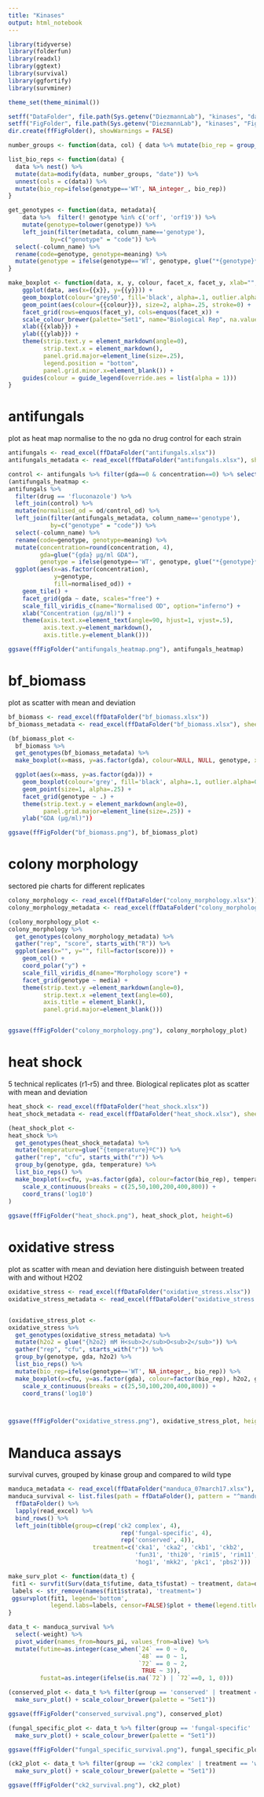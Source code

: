 ```yaml
---
title: "Kinases"
output: html_notebook
---
```



```r
library(tidyverse)
library(folderfun)
library(readxl)
library(ggtext)
library(survival)
library(ggfortify)
library(survminer)

theme_set(theme_minimal())

setff("DataFolder", file.path(Sys.getenv("DiezmannLab"), "kinases", "data_files"))
setff("FigFolder", file.path(Sys.getenv("DiezmannLab"), "kinases", "Figures"))
dir.create(ffFigFolder(), showWarnings = FALSE)

number_groups <- function(data, col) { data %>% mutate(bio_rep = group_indices_(., .dots=col)) }

list_bio_reps <- function(data) {
  data %>% nest() %>%
  mutate(data=modify(data, number_groups, "date")) %>%
  unnest(cols = c(data)) %>%
  mutate(bio_rep=ifelse(genotype=='WT', NA_integer_, bio_rep))
}

get_genotypes <- function(data, metadata){
    data %>%  filter(! genotype %in% c('orf', 'orf19')) %>%
    mutate(genotype=tolower(genotype)) %>%
    left_join(filter(metadata, column_name=='genotype'),
            by=c("genotype" = "code")) %>% 
  select(-column_name) %>%
  rename(code=genotype, genotype=meaning) %>%
  mutate(genotype = ifelse(genotype=='WT', genotype, glue("*{genotype}*")))
}

make_boxplot <- function(data, x, y, colour, facet_x, facet_y, xlab="", ylab="") {
    ggplot(data, aes(x={{x}}, y={{y}})) + 
    geom_boxplot(colour='grey50', fill='black', alpha=.1, outlier.alpha=0) +
    geom_point(aes(colour={{colour}}), size=2, alpha=.25, stroke=0) +
    facet_grid(rows=enquos(facet_y), cols=enquos(facet_x)) +
    scale_colour_brewer(palette="Set1", name="Biological Rep", na.value='grey50') +
    xlab({{xlab}}) +
    ylab({{ylab}}) +
    theme(strip.text.y = element_markdown(angle=0),
          strip.text.x = element_markdown(),
          panel.grid.major=element_line(size=.25),
          legend.position = "bottom",
          panel.grid.minor.x=element_blank()) +
    guides(colour = guide_legend(override.aes = list(alpha = 1)))
}

```

# antifungals
plot as heat map
normalise to the no gda no drug control for each strain
```r
antifungals <- read_excel(ffDataFolder("antifungals.xlsx"))
antifungals_metadata <- read_excel(ffDataFolder("antifungals.xlsx"), sheet="code")

control <- antifungals %>% filter(gda==0 & concentration==0) %>% select(-gda, -concentration, control_od = od)
(antifungals_heatmap <- 
antifungals %>% 
  filter(drug == 'fluconazole') %>%
  left_join(control) %>% 
  mutate(normalised_od = od/control_od) %>% 
  left_join(filter(antifungals_metadata, column_name=='genotype'),
            by=c("genotype" = "code")) %>% 
  select(-column_name) %>%
  rename(code=genotype, genotype=meaning) %>%
  mutate(concentration=round(concentration, 4),
         gda=glue("{gda} µg/ml GDA"),
         genotype = ifelse(genotype=='WT', genotype, glue("*{genotype}*"))) %>%
  ggplot(aes(x=as.factor(concentration), 
             y=genotype, 
             fill=normalised_od)) +
    geom_tile() +
    facet_grid(gda ~ date, scales="free") +
    scale_fill_viridis_c(name="Normalised OD", option="inferno") +
    xlab("Concentration (µg/ml)") +
    theme(axis.text.x=element_text(angle=90, hjust=1, vjust=.5),
          axis.text.y=element_markdown(),
          axis.title.y=element_blank())) 

ggsave(ffFigFolder("antifungals_heatmap.png"), antifungals_heatmap)
```
# bf_biomass
plot as scatter with mean and deviation

```r
bf_biomass <- read_excel(ffDataFolder("bf_biomass.xlsx"))
bf_biomass_metadata <- read_excel(ffDataFolder("bf_biomass.xlsx"), sheet="code")

(bf_biomass_plot <-
  bf_biomass %>% 
  get_genotypes(bf_biomass_metadata) %>% 
  make_boxplot(x=mass, y=as.factor(gda), colour=NULL, NULL, genotype, xlab="mass", ylab="GDA (µg/ml)"))

  ggplot(aes(x=mass, y=as.factor(gda))) + 
    geom_boxplot(colour='grey', fill='black', alpha=.1, outlier.alpha=0) +
    geom_point(size=1, alpha=.25) +
    facet_grid(genotype ~ .) +
    theme(strip.text.y = element_markdown(angle=0),
          panel.grid.major=element_line(size=.25)) +
    ylab("GDA (µg/ml)"))

ggsave(ffFigFolder("bf_biomass.png"), bf_biomass_plot)
```

# colony morphology
sectored pie charts for different replicates

```r
colony_morphology <- read_excel(ffDataFolder("colony_morphology.xlsx"))
colony_morphology_metadata <- read_excel(ffDataFolder("colony_morphology.xlsx"), sheet="code")

(colony_morphology_plot <-
colony_morphology %>% 
  get_genotypes(colony_morphology_metadata) %>% 
  gather("rep", "score", starts_with("R")) %>%
  ggplot(aes(x="", y="", fill=factor(score))) +
    geom_col() +
    coord_polar("y") +
    scale_fill_viridis_d(name="Morphology score") +
    facet_grid(genotype ~ media) +
    theme(strip.text.y =element_markdown(angle=0),
          strip.text.x =element_text(angle=60),
          axis.title = element_blank(),
          panel.grid.major=element_blank()))


ggsave(ffFigFolder("colony_morphology.png"), colony_morphology_plot)
```
# heat shock
5 technical replicates (r1-r5) and three. Biological replicates
plot as scatter with mean and deviation
```r
heat_shock <- read_excel(ffDataFolder("heat_shock.xlsx"))
heat_shock_metadata <- read_excel(ffDataFolder("heat_shock.xlsx"), sheet="code")

(heat_shock_plot <-
heat_shock %>% 
  get_genotypes(heat_shock_metadata) %>% 
  mutate(temperature=glue("{temperature}ºC")) %>%  
  gather("rep", "cfu", starts_with("r")) %>% 
  group_by(genotype, gda, temperature) %>% 
  list_bio_reps() %>%
  make_boxplot(x=cfu, y=as.factor(gda), colour=factor(bio_rep), temperature, genotype, xlab="CFU", ylab="GDA (µg/ml)") +
    scale_x_continuous(breaks = c(25,50,100,200,400,800)) +
    coord_trans('log10')
)
  
ggsave(ffFigFolder("heat_shock.png"), heat_shock_plot, height=6)
```

# oxidative stress
plot as scatter with mean and deviation
here distinguish between treated with and without H2O2

```r
oxidative_stress <- read_excel(ffDataFolder("oxidative_stress.xlsx"))
oxidative_stress_metadata <- read_excel(ffDataFolder("oxidative_stress.xlsx"), sheet="code")


(oxidative_stress_plot <-
oxidative_stress %>% 
  get_genotypes(oxidative_stress_metadata) %>%
  mutate(h2o2 = glue("{h2o2} mM H<sub>2</sub>O<sub>2</sub>")) %>%  
  gather("rep", "cfu", starts_with("r")) %>%
  group_by(genotype, gda, h2o2) %>% 
  list_bio_reps() %>%
  mutate(bio_rep=ifelse(genotype=='WT', NA_integer_, bio_rep)) %>%
  make_boxplot(x=cfu, y=as.factor(gda), colour=factor(bio_rep), h2o2, genotype, xlab="CFU", ylab="GDA (µg/ml)")) +
    scale_x_continuous(breaks = c(25,50,100,200,400,800)) +
    coord_trans('log10')



ggsave(ffFigFolder("oxidative_stress.png"), oxidative_stress_plot, height=6)
```

# Manduca assays
survival curves, grouped by kinase group and compared to wild type

```r
manduca_metadata <- read_excel(ffDataFolder("manduca_07march17.xlsx"), sheet="code")
manduca_survival <- list.files(path = ffDataFolder(), pattern = "^manduca_.*.xlsx") %>% 
  ffDataFolder() %>% 
  lapply(read_excel) %>%
  bind_rows() %>% 
  left_join(tibble(group=c(rep('ck2 complex', 4), 
                                rep('fungal-specific', 4), 
                                rep('conserved', 4)), 
                        treatment=c('cka1', 'cka2', 'ckb1', 'ckb2',
                                    'fun31', 'thi20', 'rim15', 'rim11',
                                    'hog1', 'mkk2', 'pkc1', 'pbs2')))

make_surv_plot <- function(data_t) {
 fit1 <- survfit(Surv(data_t$futime, data_t$fustat) ~ treatment, data=data_t) 
 labels <- str_remove(names(fit1$strata), 'treatment=')
 ggsurvplot(fit1, legend='bottom',
            legend.labs=labels, censor=FALSE)$plot + theme(legend.title=element_blank())
}

data_t <- manduca_survival %>% 
  select(-weight) %>% 
  pivot_wider(names_from=hours_pi, values_from=alive) %>% 
  mutate(futime=as.integer(case_when(`24` == 0 ~ 0,
                                     `48` == 0 ~ 1,
                                     `72` == 0 ~ 2,
                                      TRUE ~ 3)),
         fustat=as.integer(ifelse(is.na(`72`) | `72`==0, 1, 0)))

(conserved_plot <- data_t %>% filter(group == 'conserved' | treatment == 'wt' | treatment =='pbs') %>% 
  make_surv_plot() + scale_colour_brewer(palette = "Set1"))

ggsave(ffFigFolder("conserved_survival.png"), conserved_plot)

(fungal_specific_plot <- data_t %>% filter(group == 'fungal-specific' | treatment == 'wt' | treatment =='pbs') %>% 
  make_surv_plot() + scale_colour_brewer(palette = "Set1"))

ggsave(ffFigFolder("fungal_specific_survival.png"), fungal_specific_plot)

(ck2_plot <- data_t %>% filter(group == 'ck2 complex' | treatment == 'wt' | treatment =='pbs') %>% 
  make_surv_plot() + scale_colour_brewer(palette = "Set1"))

ggsave(ffFigFolder("ck2_survival.png"), ck2_plot)
```
